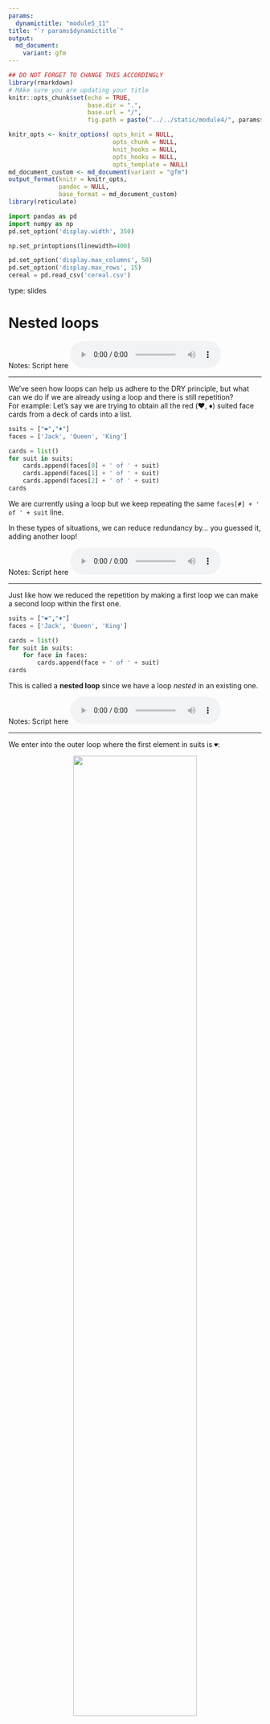 ```yaml
---
params:
  dynamictitle: "module5_11"
title: "`r params$dynamictitle`"
output: 
  md_document:
    variant: gfm
---
```



```r
## DO NOT FORGET TO CHANGE THIS ACCORDINGLY 
library(rmarkdown)
# MAke sure you are updating your title 
knitr::opts_chunk$set(echo = TRUE,
                      base.dir = ".", 
                      base.url = "/",
                      fig.path = paste("../../static/module4/", params$dynamictitle,"/", sep = ""))

knitr_opts <- knitr_options( opts_knit = NULL,
                             opts_chunk = NULL,
                             knit_hooks = NULL,
                             opts_hooks = NULL,
                             opts_template = NULL)
md_document_custom <- md_document(variant = "gfm")
output_format(knitr = knitr_opts,
              pandoc = NULL,
              base_format = md_document_custom)
library(reticulate)

```


```python
import pandas as pd
import numpy as np
pd.set_option('display.width', 350)

np.set_printoptions(linewidth=400)

pd.set_option('display.max_columns', 50)
pd.set_option('display.max_rows', 15)
cereal = pd.read_csv('cereal.csv')
```

type: slides


# Nested loops

Notes: Script here
<html>
<audio controls >
  <source src="/placeholder_audio.mp3" />
</audio></html>

---

We've seen how loops can help us adhere to the DRY principle, but what can we do if we are already using a loop and there is still repetition?     
For example: Let's say we are trying to obtain all the red (♥️, ♦️) suited face cards from a deck of cards into a list.

```python
suits = ["❤︎","♦"]
faces = ['Jack', 'Queen', 'King']

cards = list()
for suit in suits:
    cards.append(faces[0] + ' of ' + suit)
    cards.append(faces[1] + ' of ' + suit)
    cards.append(faces[2] + ' of ' + suit)
cards
```

We are currently using a loop but we keep repeating the same `faces[#] + ' of ' + suit` line. 

In these types of situations, we can reduce redundancy by... you guessed it, adding another loop! 

Notes: Script here
<html>
<audio controls >
  <source src="/placeholder_audio.mp3" />
</audio></html>

---

Just like how we reduced the repetition by making a first loop we can make a second loop within the first one. 
```python
suits = ["❤︎","♦︎"]
faces = ['Jack', 'Queen', 'King']

cards = list()
for suit in suits:
    for face in faces: 
        cards.append(face + ' of ' + suit)
cards
```

This is called a **nested loop** since we have a loop *nested* in an existing one. 

Notes: Script here
<html>
<audio controls >
  <source src="/placeholder_audio.mp3" />
</audio></html>

---

We enter into the outer loop where the first element in suits is `♥️`:

<center><img src='/module5/nested1.png' width="70%"></center>

Notes: Script here
<html>
<audio controls >
  <source src="/placeholder_audio.mp3" />
</audio></html>

---


The next line indicates to enter a second loop, which iterate over the list `faces`.  The first element in this list is `Jack`:

<center><img src='/module5/nested2.png' width="70%"></center>

Notes: Script here
<html>
<audio controls >
  <source src="/placeholder_audio.mp3" />
</audio></html>

---

The next line of code creates a string containing the suit (`♥️`)  and the face (`Jack`) in the current iterations and append it to the list `cards`:


<center><img src='/module5/nested3.png' width="70%"></center>

Notes: Script here
<html>
<audio controls >
  <source src="/placeholder_audio.mp3" />
</audio></html>

---

Once we have appended this to `cards`, the inner loop moves onto the second element - `Queen` in the `faces` list.    
Notice how we are still on the first element (`♥️`) in the `suit` list.  

<center><img src='/module5/nested4.png' width="70%"></center>

Notes: Script here
<html>
<audio controls >
  <source src="/placeholder_audio.mp3" />.
</audio></html>

---


We create a string containing the suit (`♥️`) and the face (`Queen`) of this current iteration which is `Queen of ♥️`  and add it to the list `cards`:


<center><img src='/module5/nested5.png' width="70%"></center>

Notes: Script here
<html>
<audio controls >
  <source src="/placeholder_audio.mp3" />
</audio></html>

---


Since we finish all the code in the inner loop's second iteration we can move on the third element in `faces` which is `King`:

<center><img src='/module5/nested6.png' width="70%"></center>

Notes: Script here
<html>
<audio controls >
  <source src="/placeholder_audio.mp3" />
</audio></html>

---


The string `King of ♥️` is added to the `cards` list:

<center><img src='/module5/nested7.png' width="70%"></center>

Now we have finished all the elements in the inner loop, where do we go now? 

Notes: Script here
<html>
<audio controls >
  <source src="/placeholder_audio.mp3" />
</audio></html>

---

Only now, that all the elements in `faces` have been iterated over can we move on to the next iteration in the outer loop.  This consists of iterating to the next element (`♦️`)  in `suits`:

<center><img src='/module5/nested8.png' width="70%"></center>

Notes: Script here
<html>
<audio controls >
  <source src="/placeholder_audio.mp3" />
</audio></html>

---


We  restart iterating over `faces` again in the inner loop, starting with `Jack`:

<center><img src='/module5/nested9.png' width="70%"></center>

Notes: Script here
<html>
<audio controls >
  <source src="/placeholder_audio.mp3" />
</audio></html>

---

We iterate over each element in `faces` appending the strings  `'Jack of ♦'`, `'Queen of ♦'`, `'King of ♦'` at each iteration until reaching the end of `faces`:

<center><img src='/module5/nested10.png' width="70%"></center>

Notes: Script here
<html>
<audio controls >
  <source src="/placeholder_audio.mp3" />
</audio></html>

---

Since we have reached the end of both lists `suits` and `faces`, all the iterations in the inner and outer loops have finished.  We exit the loops and executes the next line of code which outputs `cards`.

<center><img src='/module5/nested11.png' width="70%"></center>

Notes: Script here
<html>
<audio controls >
  <source src="/placeholder_audio.mp3" />
</audio></html>

---


```python
cards = list()
for suit in suits:
    print(suit)
    for face in faces: 
        print(face)
        cards.append(face + ' of ' + suit)
cards
```
```out
Show in New WindowClear OutputExpand/Collapse Output
❤︎
Jack
Queen
King
♦
Jack
Queen
King
['Jack of ❤︎', 'Queen of ❤︎', 'King of ❤︎', 'Jack of ♦', 'Queen of ♦', 'King of ♦']
```
By looking at the output, we notice that all the heart(♥️) face cards are added to the list first.  That means the first iteration of the outer loop waits for the inner loop to finish going through all the faces before starting the next suit iteration.  Python then re-iterates over the inner loop again for the second item (♦️) in the outer loop. 

The outer loop cannot move onto its next iteration until the inner loop has reached the last item in its collection. 


Notes: Script here
<html>
<audio controls >
  <source src="/placeholder_audio.mp3" />
</audio></html>

---

Let's see exactly what is happening again in the animation below:

<center><img src='/module5/loop33.gif' width="90%"></center>


Notes: Script here
<html>
<audio controls >
  <source src="/placeholder_audio.mp3" />
</audio></html>

---

# Let’s practice what we learned!

Notes: Script here
<html>
<audio controls >
  <source src="/placeholder_audio.mp3" />

